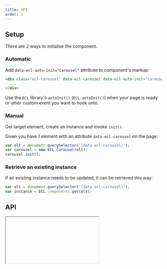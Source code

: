 ```yaml
---
title: API
order: 3
---
```



## Setup

There are 2 ways to initialise the component.

### Automatic

Add `data-ecl-auto-init="Carousel"` attribute to component's markup:

```html
<div class="ecl-carousel" data-ecl-carousel data-ecl-auto-init="Carousel">
  ...
</div>
```

Use the `ECL` library's `autoInit()` (`ECL.autoInit()`) when your page is ready or other custom event you want to hook onto.

### Manual

Get target element, create an instance and invoke `init()`.

Given you have 1 element with an attribute `data-ecl-carousel` on the page:

```js
var elt = document.querySelector('[data-ecl-carousel]');
var carousel = new ECL.Carousel(elt);
carousel.init();
```

### Retrieve an existing instance

If an existing instance needs to be updated, it can be retrieved this way:

```js
var elt = document.querySelector('[data-ecl-carousel]');
var instance = ECL.components.get(elt);
```

## API

<Iframe url="../../../../apis/Carousel.html" />
